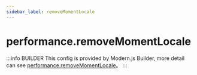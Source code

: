 ```yaml
---
sidebar_label: removeMomentLocale
---
```


# performance.removeMomentLocale

:::info BUILDER
This config is provided by Modern.js Builder, more detail can see [performance.removeMomentLocale](https://modernjs.dev/builder/en/api/config-performance.html#performance-removemomentlocale)。
:::


<Main />

